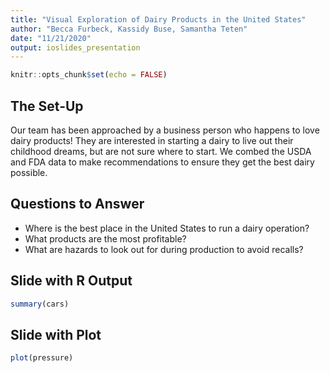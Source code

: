 ```yaml
---
title: "Visual Exploration of Dairy Products in the United States" 
author: "Becca Furbeck, Kassidy Buse, Samantha Teten"
date: "11/21/2020"
output: ioslides_presentation
---
```


```r
knitr::opts_chunk$set(echo = FALSE)
```


## The Set-Up {data-background=background.jpg data-background-size=cover}
<div class= "black">

Our team has been approached by a business person who happens to love dairy products! They are interested in starting a dairy to live out their childhood dreams, but are not sure where to start. We combed the USDA and FDA data to make recommendations to ensure they get the best dairy possible. 
</div>
## Questions to Answer 

- Where is the best place in the United States to run a dairy operation?
- What products are the most profitable?
- What are hazards to look out for during production to avoid recalls?

## Slide with R Output

```r
summary(cars)
```

## Slide with Plot

```r
plot(pressure)
```

